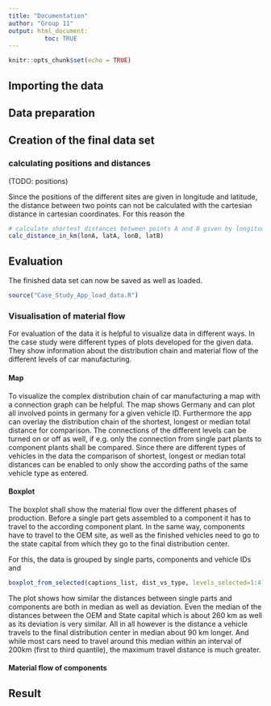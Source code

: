 ```yaml
---
title: "Documentation"
author: "Group 11"
output: html_document:
          toc: TRUE
---
```


```r
knitr::opts_chunk$set(echo = TRUE)
```

## Importing the data

## Data preparation

## Creation of the final data set





### calculating positions and distances

(TODO: positions)

Since the positions of the different sites are given in longitude and latitude, the distance between two points can not be calculated with the cartesian distance in cartesian coordinates. For this reason the 

```r

# calculate shortest distances between points A and B given by longitude and latitude in km
calc_distance_in_km(lonA, latA, lonB, latB)
```



## Evaluation



The finished data set can now be saved as well as loaded.

```r
source("Case_Study_App_load_data.R")
```


### Visualisation of material flow

For evaluation of the data it is helpful to visualize data in different ways. In the case study were different types of plots developed for the given data. They show information about the distribution chain and material flow of the different levels of car manufacturing.

#### Map

To visualize the complex distribution chain of car manufacturing a map with a connection graph can be helpful. The map shows Germany and can plot all involved points in germany for a given vehicle ID. Furthermore the app can overlay the distribution chain of the shortest, longest or median total distance for comparison. The connections of the different levels can be turned on or off as well, if e.g. only the connection from single part plants to component plants shall be compared. Since there are different types of vehicles in the data the comparison of shortest, longest or median total distances can be enabled to only show the according paths of the same vehicle type as entered.


#### Boxplot

The boxplot shall show the material flow over the different phases of production. Before a single part gets assembled to a component it has to travel to the according component plant. In the same way, components have to travel to the OEM site, as well as the finished vehicles need to go to the state capital from which they go to the final distribution center. 

For this, the data is grouped by single parts, components and vehicle IDs and 

```r
boxplot_from_selected(captions_list, dist_vs_type, levels_selected=1:4) 
```

The plot shows how similar the distances between single parts and components are both in median as well as deviation. Even the median of the distances between the OEM and State capital which is about 260 km as well as its deviation is very similar. All in all however is the distance a vehicle travels to the final distribution center in median about 90 km longer. And while most cars need to travel around this median within an interval of 200km (first to third quantile), the maximum travel distance is much greater.


#### Material flow of components



## Result




